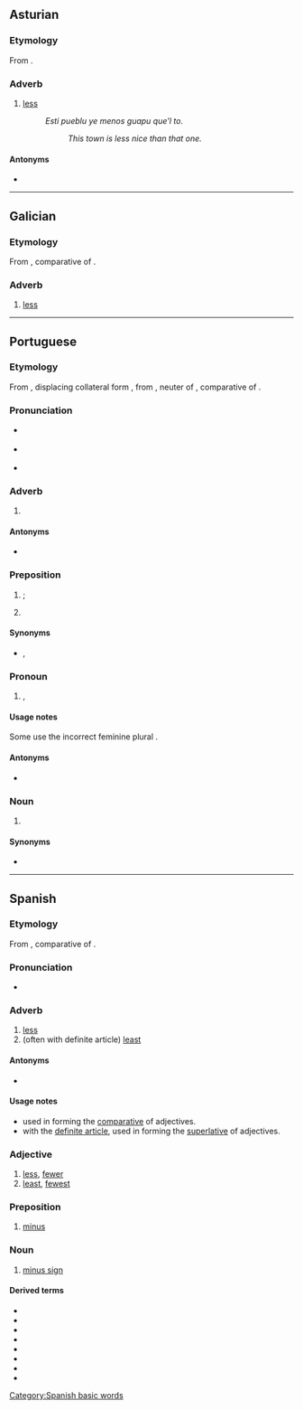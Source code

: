 {{also|ménos}}
==Asturian==

===Etymology===
From {{etyl|la|ast}} {{m|la|minus}}.

===Adverb===
{{ast-adv}}

# [[less]]
#: ''Esti pueblu ye menos guapu que'l to.''
#:: ''This town is less nice than that one.''

====Antonyms====
* {{l|ast|más}}

----

==Galician==

===Etymology===
From {{etyl|la|gl}} {{m|la|minus}}, comparative of {{m|la|parum}}.

===Adverb===
{{gl-adv}}

# [[less]]

----

==Portuguese==

===Etymology===
From {{etyl|roa-opt|pt}} {{m|roa-opt|menos}}, displacing collateral form {{m|roa-opt|mẽos}}, from {{etyl|la|pt}} {{m|la|minus}}, neuter of {{m|pt|minor||lesser; smaller}}, comparative of {{m|pt|parvus||small}}.

===Pronunciation===
* {{a|PT}} {{IPA|/ˈme.nuʃ/|lang=pt}}
* {{a|Brazil}} {{IPA|/ˈme.nus/|/ˈme.nuʃ/|lang=pt}}
* {{a|South Brazil}} {{IPA|/ˈme.nos/|lang=pt}}

===Adverb===
{{pt-adv|-}}

# {{l|en|less}} {{gloss|in lower degree}}
#: {{ux|pt|Aqui é '''menos''' frio.|t=Here is '''less''' cold.}}
#: {{ux|pt|Se trabalhares '''menos''', cansarás '''menos'''.|t=If you work '''less''', you will tire '''less'''.}}

====Antonyms====
* {{l|pt|mais}}

===Preposition===
{{head|pt|preposition}}

# {{l|en|except}}; {{l|en|but}}
#: {{ux|pt|Li todos, '''menos''' o último.|t=I read all, '''except''' the last one.}}
# {{lb|pt|mathematics}} {{l|en|minus}} {{gloss|indicates subtraction}}
#: {{ux|pt|Três '''menos''' dois é um.|t=Three '''minus''' two is one.}}

====Synonyms====
* {{sense|except}} {{l|pt|fora}}, {{l|pt|exceto}}

===Pronoun===
{{head|pt|pronoun|g=m|g2=f|plural|menos}}

# {{l|en|fewer}} {{gloss|a smaller number of}}, {{l|en|less}} {{gloss|a smaller size or significance of}}
#: {{ux|pt|'''Menos''' pessoas correm.|t='''Fewer''' people run.}}
#: {{ux|pt|Atirou com '''menos''' precisão.|t=He shot with '''less''' precision.}}

====Usage notes====
Some use the incorrect feminine plural ''{{l|pt|menas}}''.

====Antonyms====
* {{l|pt|mais}}

===Noun===
{{pt-noun|m|menos}}

# {{l|en|minus sign}} {{gloss|the symbol −}}

====Synonyms====
* {{l|pt|sinal de menos}}

----

==Spanish==

===Etymology===
From {{etyl|la|es}} {{m|la|minus}}, comparative of {{m|la|parum}}.

===Pronunciation===
* {{IPA|/ˈme.nos/|lang=es}}

===Adverb===
{{es-adv}}

# [[less]]
# (often with definite article) [[least]]

====Antonyms====
* {{sense|less, least}} {{l|es|más}}

====Usage notes====
* used in forming the [[comparative]] of adjectives.
* with the [[definite article]], used in forming the [[superlative]] of adjectives.

===Adjective===
{{es-adj|pl=menos}}

# [[less]], [[fewer]]
# [[least]], [[fewest]]

===Preposition===
{{head|es|preposition|head=menos}}

# [[minus]]
#: {{eg|es|Dos '''menos''' uno son uno.|Two '''minus''' one is one.|inline=1}}

===Noun===
{{es-noun|m|menos}}

# [[minus sign]]

====Derived terms====
* {{l|es|al menos}}
* {{l|es|a menos que}}
* {{l|es|cuanto menos}}
* {{l|es|echar de menos}}
* {{l|es|por lo menos}}
* {{l|es|más o menos}}
* {{l|es|menos mal}}
* {{l|es|menospreciar}}

[[Category:Spanish basic words]]
